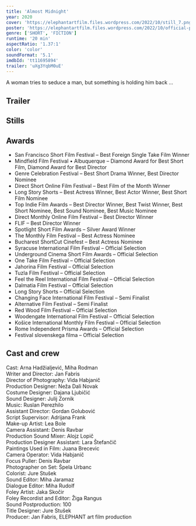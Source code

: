 ```yaml
---
title: 'Almost Midnight'
year: 2020
cover: 'https://elephantartfilm.files.wordpress.com/2022/10/still_7.png'
poster: 'https://elephantartfilm.files.wordpress.com/2022/10/official-poster-i.png'
genre: ['SHORT', 'FICTION']
runtime: '20 min'
aspectRatio: '1.37:1'
color: 'color'
soundFormat: '5.1'
imdbId: 'tt11695894'
trailer: 'uXg3YqbM0uE'
---
```



A woman tries to seduce a man, but something is holding him back …

<h2>Trailer</h2>
<YouTube id={frontmatter.trailer} class="mx-auto my-6" />



<h2>Stills</h2>

<h2>Awards</h2>

- San Francisco Short Film Festival – Best Foreign Single Take Film Winner
- Mindfield Film Festival • Albuquerque – Diamond Award for Best Short Film, Diamond Award for Best Director
- Genre Celebration Festival – Best Short Drama Winner, Best Director Nominee
- Direct Short Online Film Festival – Best Film of the Month Winner
- Long Story Shorts – Best Actress Winner, Best Actor Winner, Best Short Film Nominee
- Top Indie Film Awards – Best Director Winner, Best Twist Winner, Best Short Nominee, Best Sound Nominee, Best Music Nominee
- Direct Monthly Online Film Festival – Best Director Winner
- FLIF – Best Director Winner
- Spotlight Short Film Awards – Silver Award Winner
- The Monthly Film Festival – Best Actress Nominee
- Bucharest ShortCut Cinefest – Best Actress Nominee
- Syracuse International Film Festival – Official Selection
- Underground Cinema Short Film Awards – Official Selection
- One Take Film Festival – Official Selection
- Jahorina Film Festival – Official Selection
- Tuzla Film Festival – Official Selection
- Feel the Reel International Film Festival – Official Selection
- Dalmatia Film Festival – Official Selection
- Long Story Shorts – Official Selection
- Changing Face International Film Festival – Semi Finalist
- Alternative Film Festival – Semi Finalist
- Red Wood Film Festival – Official Selection
- Woodengate International Film Festival – Official Selection
- Košice International Monthly Film Festival – Official Selection
- Rome Independent Prisma Awards – Official Selection
- Festival slovenskega filma – Official Selection

<h2>Cast and crew</h2>

<span class="font-light">Cast:</span> Arna Hadžialjević, Miha Rodman  
<span class="font-light">Writer and Director:</span> Jan Fabris  
<span class="font-light">Director of Photography:</span> Vida Habjanič  
<span class="font-light">Production Designer:</span> Neža Dali Novak  
<span class="font-light">Costume Designer:</span> Dajana Ljubičić  
<span class="font-light">Sound Designer:</span> Julij Zornik  
<span class="font-light">Music:</span> Ruslan Perezhilo  
<span class="font-light">Assistant Director:</span> Gordan Golubović  
<span class="font-light">Script Supervisor:</span> Adrijana Frank  
<span class="font-light">Make-up Artist:</span> Lea Bole  
<span class="font-light">Camera Assistant:</span> Denis Ravbar  
<span class="font-light">Production Sound Mixer:</span> Alojz Lopič  
<span class="font-light">Production Designer Assistant:</span> Lara Štefančič  
<span class="font-light">Paintings Used in Film:</span> Juana Brecevic  
<span class="font-light">Camera Operator:</span> Vida Habjanič  
<span class="font-light">Focus Puller:</span> Denis Ravbar  
<span class="font-light">Photographer on Set:</span> Špela Urbanc  
<span class="font-light">Colorist:</span> Jure Stušek  
<span class="font-light">Sound Editor:</span> Miha Jaramaz  
<span class="font-light">Dialogue Editor:</span> Miha Rudolf  
<span class="font-light">Foley Artist:</span> Jaka Skočir  
<span class="font-light">Foley Recordist and Editor:</span> Žiga Rangus  
<span class="font-light">Sound Postproduction:</span> 100  
<span class="font-light">Title Designer:</span> Jure Stušek  
<span class="font-light">Producer:</span> Jan Fabris, ELEPHANT art film production  

